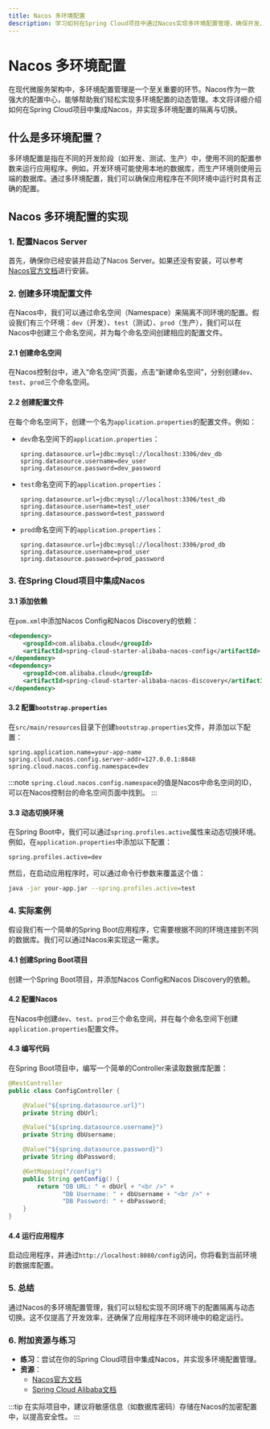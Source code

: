 ```yaml
---
title: Nacos 多环境配置
description: 学习如何在Spring Cloud项目中通过Nacos实现多环境配置管理，确保开发、测试和生产环境的配置隔离与动态切换。
---
```


# Nacos 多环境配置

在现代微服务架构中，多环境配置管理是一个至关重要的环节。Nacos作为一款强大的配置中心，能够帮助我们轻松实现多环境配置的动态管理。本文将详细介绍如何在Spring Cloud项目中集成Nacos，并实现多环境配置的隔离与切换。

## 什么是多环境配置？

多环境配置是指在不同的开发阶段（如开发、测试、生产）中，使用不同的配置参数来运行应用程序。例如，开发环境可能使用本地的数据库，而生产环境则使用云端的数据库。通过多环境配置，我们可以确保应用程序在不同环境中运行时具有正确的配置。

## Nacos 多环境配置的实现

### 1. 配置Nacos Server

首先，确保你已经安装并启动了Nacos Server。如果还没有安装，可以参考[Nacos官方文档](https://nacos.io/zh-cn/docs/quick-start.html)进行安装。

### 2. 创建多环境配置文件

在Nacos中，我们可以通过命名空间（Namespace）来隔离不同环境的配置。假设我们有三个环境：`dev`（开发）、`test`（测试）、`prod`（生产），我们可以在Nacos中创建三个命名空间，并为每个命名空间创建相应的配置文件。

#### 2.1 创建命名空间

在Nacos控制台中，进入“命名空间”页面，点击“新建命名空间”，分别创建`dev`、`test`、`prod`三个命名空间。

#### 2.2 创建配置文件

在每个命名空间下，创建一个名为`application.properties`的配置文件。例如：

- `dev`命名空间下的`application.properties`：
  ```properties
  spring.datasource.url=jdbc:mysql://localhost:3306/dev_db
  spring.datasource.username=dev_user
  spring.datasource.password=dev_password
  ```

- `test`命名空间下的`application.properties`：
  ```properties
  spring.datasource.url=jdbc:mysql://localhost:3306/test_db
  spring.datasource.username=test_user
  spring.datasource.password=test_password
  ```

- `prod`命名空间下的`application.properties`：
  ```properties
  spring.datasource.url=jdbc:mysql://localhost:3306/prod_db
  spring.datasource.username=prod_user
  spring.datasource.password=prod_password
  ```

### 3. 在Spring Cloud项目中集成Nacos

#### 3.1 添加依赖

在`pom.xml`中添加Nacos Config和Nacos Discovery的依赖：

```xml
<dependency>
    <groupId>com.alibaba.cloud</groupId>
    <artifactId>spring-cloud-starter-alibaba-nacos-config</artifactId>
</dependency>
<dependency>
    <groupId>com.alibaba.cloud</groupId>
    <artifactId>spring-cloud-starter-alibaba-nacos-discovery</artifactId>
</dependency>
```

#### 3.2 配置`bootstrap.properties`

在`src/main/resources`目录下创建`bootstrap.properties`文件，并添加以下配置：

```properties
spring.application.name=your-app-name
spring.cloud.nacos.config.server-addr=127.0.0.1:8848
spring.cloud.nacos.config.namespace=dev
```

:::note
`spring.cloud.nacos.config.namespace`的值是Nacos中命名空间的ID，可以在Nacos控制台的命名空间页面中找到。
:::

#### 3.3 动态切换环境

在Spring Boot中，我们可以通过`spring.profiles.active`属性来动态切换环境。例如，在`application.properties`中添加以下配置：

```properties
spring.profiles.active=dev
```

然后，在启动应用程序时，可以通过命令行参数来覆盖这个值：

```bash
java -jar your-app.jar --spring.profiles.active=test
```

### 4. 实际案例

假设我们有一个简单的Spring Boot应用程序，它需要根据不同的环境连接到不同的数据库。我们可以通过Nacos来实现这一需求。

#### 4.1 创建Spring Boot项目

创建一个Spring Boot项目，并添加Nacos Config和Nacos Discovery的依赖。

#### 4.2 配置Nacos

在Nacos中创建`dev`、`test`、`prod`三个命名空间，并在每个命名空间下创建`application.properties`配置文件。

#### 4.3 编写代码

在Spring Boot项目中，编写一个简单的Controller来读取数据库配置：

```java
@RestController
public class ConfigController {

    @Value("${spring.datasource.url}")
    private String dbUrl;

    @Value("${spring.datasource.username}")
    private String dbUsername;

    @Value("${spring.datasource.password}")
    private String dbPassword;

    @GetMapping("/config")
    public String getConfig() {
        return "DB URL: " + dbUrl + "<br />" +
               "DB Username: " + dbUsername + "<br />" +
               "DB Password: " + dbPassword;
    }
}
```

#### 4.4 运行应用程序

启动应用程序，并通过`http://localhost:8080/config`访问，你将看到当前环境的数据库配置。

### 5. 总结

通过Nacos的多环境配置管理，我们可以轻松实现不同环境下的配置隔离与动态切换。这不仅提高了开发效率，还确保了应用程序在不同环境中的稳定运行。

### 6. 附加资源与练习

- **练习**：尝试在你的Spring Cloud项目中集成Nacos，并实现多环境配置管理。
- **资源**：
  - [Nacos官方文档](https://nacos.io/zh-cn/docs/what-is-nacos.html)
  - [Spring Cloud Alibaba文档](https://spring.io/projects/spring-cloud-alibaba)

:::tip
在实际项目中，建议将敏感信息（如数据库密码）存储在Nacos的加密配置中，以提高安全性。
:::